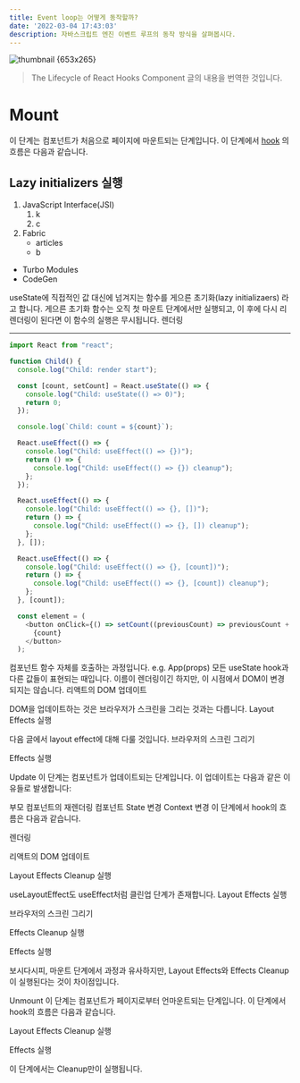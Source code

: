 ```yaml
---
title: Event loop는 어떻게 동작할까?
date: '2022-03-04 17:43:03'
description: 자바스크립트 엔진 이벤트 루프의 동작 방식을 살펴봅시다.
---
```


![thumbnail {653x265}](/assets/articles/react-thumbnail.png 'This is a thumbnail')

> The Lifecycle of React Hooks Component 글의 내용을 번역한 것입니다.

# Mount

이 단계는 컴포넌트가 처음으로 페이지에 마운트되는 단계입니다. 이 단계에서 <a href="https://moonerd.dev" target="_blank">hook</a> 의 흐름은 다음과 같습니다.

## Lazy initializers 실행

1. JavaScript Interface(JSI)
   1. k
   2. c
2. Fabric
   - articles
   - b

- Turbo Modules
- CodeGen

useState에 직접적인 값 대신에 넘겨지는 함수를 게으른 초기화(lazy initializaers) 라고 합니다. 게으른 초기화 함수는 오직 첫 마운트 단계에서만 실행되고, 이 후에 다시 리렌더링이 된다면 이 함수의 실행은 무시됩니다.
렌더링

---

```ts
import React from "react";

function Child() {
  console.log("Child: render start");

  const [count, setCount] = React.useState(() => {
    console.log("Child: useState(() => 0)");
    return 0;
  });

  console.log(`Child: count = ${count}`);

  React.useEffect(() => {
    console.log("Child: useEffect(() => {})");
    return () => {
      console.log("Child: useEffect(() => {}) cleanup");
    };
  });

  React.useEffect(() => {
    console.log("Child: useEffect(() => {}, [])");
    return () => {
      console.log("Child: useEffect(() => {}, []) cleanup");
    };
  }, []);

  React.useEffect(() => {
    console.log("Child: useEffect(() => {}, [count])");
    return () => {
      console.log("Child: useEffect(() => {}, [count]) cleanup");
    };
  }, [count]);

  const element = (
    <button onClick={() => setCount((previousCount) => previousCount + 1)}>
      {count}
    </button>
  );
```

컴포넌트 함수 자체를 호출하는 과정입니다. e.g. App(props)
모든 useState hook과 다른 값들이 표현되는 때입니다.
이름이 렌더링이긴 하지만, 이 시점에서 DOM이 변경되지는 않습니다.
리액트의 DOM 업데이트

DOM을 업데이트하는 것은 브라우저가 스크린을 그리는 것과는 다릅니다.
Layout Effects 실행

다음 글에서 layout effect에 대해 다룰 것입니다.
브라우저의 스크린 그리기

Effects 실행

Update
이 단계는 컴포넌트가 업데이트되는 단계입니다. 이 업데이트는 다음과 같은 이유들로 발생합니다:

부모 컴포넌트의 재렌더링
컴포넌트 State 변경
Context 변경
이 단계에서 hook의 흐름은 다음과 같습니다.

렌더링

리액트의 DOM 업데이트

Layout Effects Cleanup 실행

useLayoutEffect도 useEffect처럼 클린업 단계가 존재합니다.
Layout Effects 실행

브라우저의 스크린 그리기

Effects Cleanup 실행

Effects 실행

보시다시피, 마운트 단계에서 과정과 유사하지만, Layout Effects와 Effects Cleanup이 실행된다는 것이 차이점입니다.

Unmount
이 단계는 컴포넌트가 페이지로부터 언마운트되는 단계입니다. 이 단계에서 hook의 흐름은 다음과 같습니다.

Layout Effects Cleanup 실행

Effects 실행

이 단계에서는 Cleanup만이 실행됩니다.
